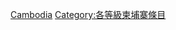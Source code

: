 {{Emptycat}}
{{Articles by Quality|project=東南亞|task_force=yes|parent=東南亞|tf_link=柬埔寨任務組|topic=柬埔寨|format=toc}}

[[Category:優良级东南亚条目|Cambodia]]
[[Category:各等級柬埔寨條目‎|Category:各等級柬埔寨條目‎]]